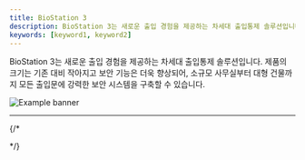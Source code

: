 ```yaml
---
title: BioStation 3
description: BioStation 3는 새로운 출입 경험을 제공하는 차세대 출입통제 솔루션입니다. 제품의 크기는 기존 대비 작아지고 보안 기능은 더욱 향상되어, 소규모 사무실부터 대형 건물까지 모든 출입문에 강력한 보안 시스템을 구축할 수 있습니다.
keywords: [keyword1, keyword2]
---
```


BioStation 3는 새로운 출입 경험을 제공하는 차세대 출입통제 솔루션입니다. 제품의 크기는 기존 대비 작아지고 보안 기능은 더욱 향상되어, 소규모 사무실부터 대형 건물까지 모든 출입문에 강력한 보안 시스템을 구축할 수 있습니다.

![Example banner](/img/device/biostation3-main.png)

---

<Overview />

{/*


<Document />


<DocumentA />


<DocumentB />


<DocumentC />


<DocumentD />


<DocumentE />


<DocumentE />


<DocumentF />


<DocumentG />

<DocCardList />

*/}